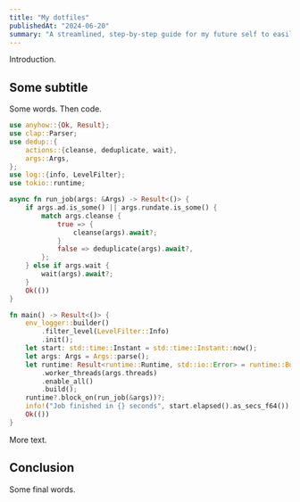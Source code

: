 ```yaml
---
title: "My dotfiles"
publishedAt: "2024-06-20"
summary: "A streamlined, step-by-step guide for my future self to easily and reliably set up macOS for software development."
---
```


Introduction.

## Some subtitle

Some words. Then code.

```rust
use anyhow::{Ok, Result};
use clap::Parser;
use dedup::{
    actions::{cleanse, deduplicate, wait},
    args::Args,
};
use log::{info, LevelFilter};
use tokio::runtime;

async fn run_job(args: &Args) -> Result<()> {
    if args.ad.is_some() || args.rundate.is_some() {
        match args.cleanse {
            true => {
                cleanse(args).await?;
            }
            false => deduplicate(args).await?,
        };
    } else if args.wait {
        wait(args).await?;
    }
    Ok(())
}

fn main() -> Result<()> {
    env_logger::builder()
        .filter_level(LevelFilter::Info)
        .init();
    let start: std::time::Instant = std::time::Instant::now();
    let args: Args = Args::parse();
    let runtime: Result<runtime::Runtime, std::io::Error> = runtime::Builder::new_multi_thread()
        .worker_threads(args.threads)
        .enable_all()
        .build();
    runtime?.block_on(run_job(&args))?;
    info!("Job finished in {} seconds", start.elapsed().as_secs_f64());
    Ok(())
}
```

More text.

## Conclusion

Some final words.
